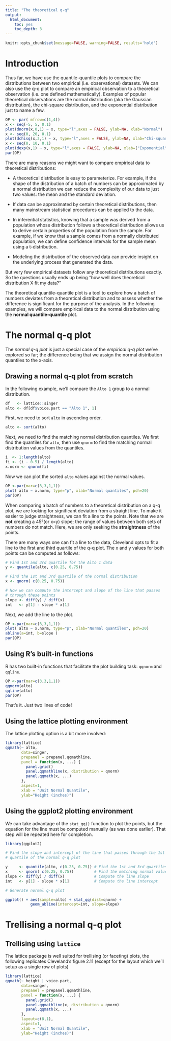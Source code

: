 ```yaml
---
title: "The theoretical q-q"
output:
  html_document:
    toc: yes
    toc_depth: 3
---
```

```r
knitr::opts_chunk$set(message=FALSE, warning=FALSE, results='hold')
```

# Introduction

Thus far, we have use the quantile-quantile plots to compare the distributions between two empirical (i.e. observational) datasets. We can also use the q-q plot to compare an empirical observation to a theoretical observation (i.e. one defined mathematically). Examples of popular theoretical observations are the normal distribution (aka the Gaussian distribution), the chi-square distribution, and the exponential distribution just to name a few.

```r
OP <- par( mfrow=c(1,4))
x <- seq(-5, 5, 0.1)
plot(dnorm(x,0,1) ~ x, type="l",axes = FALSE, ylab=NA, xlab="Normal")
x <- seq(0, 20, 0.1)
plot(dchisq(x,3,1) ~ x, type="l",axes = FALSE, ylab=NA, xlab="Chi-square")
x <- seq(0, 10, 0.1)
plot(dexp(x,1) ~ x, type="l",axes = FALSE, ylab=NA, xlab=("Exponential"))
par(OP)
```

There are many reasons we might want to compare empirical data to theoretical distributions:

 * A theoretical distribution is easy to parameterize. For example, if the shape of the distribution of a batch of numbers can be approximated by a normal distribution we can reduce the complexity of our data to just two values: the mean and the standard deviation.
 
 * If data can be approximated by certain theoretical distributions, then many mainstream statistical procedures can be applied to the data.
 
 * In inferential statistics, knowing that a sample was derived from a population whose distribution follows a theoretical distribution allows us to derive certain properties of the population from the sample. For example, if we know that a sample comes from a normally distributed population, we can define confidence intervals for the sample mean using a t-distribution.
 
 * Modeling the distribution of the observed data can provide insight on the underlying process that generated the data.
 
But very few empirical datasets follow any theoretical distributions exactly. So the questions usually ends up being "how well does theoretical distribution X fit my data?"

The theoretical quantile-quantile plot is a tool to explore how a batch of numbers deviates from a theoretical distribution and to assess whether the difference is significant for the purpose of the analysis. In the following examples, we will compare empirical data to the normal distribution using the **normal quantile-quantile** plot.

# The normal q-q plot

The *normal q-q plot* is just a special case of the *empirical q-q plot* we've explored so far; the difference being that we assign the normal distribution quantiles to the x-axis.

## Drawing a normal q-q plot from scratch

In the following example, we'll compare the `Alto 1` group to a normal distribution.
 
```r
df   <- lattice::singer
alto <- df[df$voice.part == "Alto 1", 1]
```

First, we need to sort `alto` in ascending order.

```r
alto <- sort(alto)
```

Next, we need to find the matching normal distribution quantiles. We first find the quantiles for `alto`, then use `qnorm` to find the matching normal distribution values from the quantiles.

```r
i  <- 1:length(alto)
fi <- (i - 0.5) / length(alto)
x.norm <- qnorm(fi)
```

Now we can plot the sorted `alto` values against the normal values.

```r
OP <-par(mar=c(3,3,1,1))
plot( alto ~ x.norm, type="p", xlab="Normal quantiles", pch=20)
par(OP)
```

When comparing a batch of numbers to a theoretical distribution on a q-q plot, we are looking for significant deviation from a straight line. To make it easier to judge straightness, we can fit a line to the points. Note that we are **not** creating a 45°(or x=y) slope; the range of values between both sets of numbers do not match. Here, we are only seeking the **straightness** of the points.

There are many ways one can fit a line to the data, Cleveland opts to fit a line to the first and third quartile of the q-q plot. The x and y values for both points can be computed as follows:

```r
# Find 1st and 3rd quartile for the Alto 1 data
y <- quantile(alto, c(0.25, 0.75))

# Find the 1st and 3rd quartile of the normal distribution
x <- qnorm( c(0.25, 0.75))

# Now we can compute the intercept and slope of the line that passes
# through these points
slope <- diff(y) / diff(x)
int   <- y[1] - slope * x[1]
```

Next, we add the line to the plot.

```r
OP <-par(mar=c(3,3,1,1))
plot( alto ~ x.norm, type="p", xlab="Normal quantiles", pch=20)
abline(a=int, b=slope )
par(OP)
```


## Using R's built-in functions

R has two built-in functions that facilitate the plot building task: `qqnorm` and `qqline`.

```r
OP <-par(mar=c(3,3,1,1))
qqnorm(alto)
qqline(alto)
par(OP)
```

That's it. Just two lines of code!

## Using the lattice plotting environment

The lattice plotting option is a bit more involved:

```r
library(lattice)
qqmath(~ alto,
       data=singer,
       prepanel = prepanel.qqmathline,
       panel = function(x, ...) {
         panel.grid()
         panel.qqmathline(x, distribution = qnorm)
         panel.qqmath(x, ...)
       },
       aspect=1, 
       xlab = "Unit Normal Quantile",
       ylab="Height (inches)")
```

## Using the ggplot2 plotting environment

We can take advantage of the `stat_qq()` function to plot the points, but the equation for the line must be computed manually (as was done earlier). That step will be repeated here for completion.

```r
library(ggplot2)

# Find the slope and intercept of the line that passes through the 1st and 3rd
# quartile of the normal q-q plot

y     <- quantile(alto, c(0.25, 0.75)) # Find the 1st and 3rd quartiles
x     <- qnorm( c(0.25, 0.75))         # Find the matching normal values on the x-axis
slope <- diff(y) / diff(x)             # Compute the line slope
int   <- y[1] - slope * x[1]           # Compute the line intercept

# Generate normal q-q plot

ggplot() + aes(sample=alto) + stat_qq(dist=qnorm) + 
           geom_abline(intercept=int, slope=slope)            
```

# Trellising a normal q-q plot

## Trellising using `lattice`
The lattice package is well suited for trellising (or faceting) plots, the following replicates Cleveland's figure 2.11 (except for the layout which we'll setup as a single row of plots)

```r
library(lattice)
qqmath(~ height | voice.part,
       data=singer,
       prepanel = prepanel.qqmathline,
       panel = function(x, ...) {
         panel.grid()
         panel.qqmathline(x, distribution = qnorm)
         panel.qqmath(x, ...)
       },
       layout=c(8,1),
       aspect=1, 
       xlab = "Unit Normal Quantile",
       ylab="Height (inches)")

```


